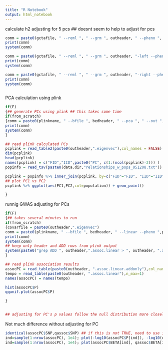 ```yaml
---
title: "R Notebook"
output: html_notebook
---
```


calculate h2 adjusting for 5 pcs
## doesnt seem to help to adjust for pcs
```r

comm = paste0(gctafile, " --reml ", " --grm ", outheader, " --pheno ", phenofile , " --qcovar ", outheader, "-gcta-covar.eigenvec"," --out ", outheader, "-gcta-all-adj-pc")
print(comm)
system(comm)

comm = paste0(gctafile, " --reml ", " --grm ", outheader, "-left --pheno ", phenofile , " --qcovar ", outheader, "-gcta-covar.eigenvec"," --out ", outheader, "-gcta-left-adj-pc")
print(comm)
system(comm)

comm = paste0(gctafile, " --reml ", " --grm ", outheader, "-right --pheno ", phenofile , " --qcovar ", outheader, "-gcta-covar.eigenvec"," --out ", outheader, "-gcta-right-adj-pc")
print(comm)
system(comm)



```

PCA calculation using plink
```r
if(F)
{## generate PCs using plink ## this takes some time
if(from_scratch)
{comm = paste0(plinkname, " --bfile ", bedheader, " --pca ", " --out ", outheader)
print(comm)
system(comm)
}

## read plink calculated PCs
pcplink = read_table2(paste0(outheader,".eigenvec"),col_names = FALSE)
dim(pcplink)
head(pcplink)
names(pcplink) = c("FID","IID",paste0("PC", c(1:(ncol(pcplink)-2))) )
popinfo = read_tsv(paste0(data.dir,"relationships_w_pops_051208.txt"))

pcplink = popinfo %>% inner_join(pcplink, by=c("FID"="FID", "IID"="IID"))
## plot PC1 vs PC2
pcplink %>% ggplot(aes(PC1,PC2,col=population)) + geom_point()

}
```

runnig GWAS adjusting for PCs
```r

if(F)
{## takes several minutes to run
if(from_scratch)
{covarfile = paste0(outheader,".eigenvec")
comm = paste0(plinkname, " --bfile ", bedheader, " --linear --pheno ",phenofile, " --pheno-name PHENO --covar ", covarfile, " --covar-number 3-7", " --out ", outheader)
print(comm)
system(comm)
## keep only header and ADD rows from plink output 
system(paste0("grep ADD ", outheader,".assoc.linear > ", outheader, ".assoc.linear.addonly") )
}

## read plink association results
assocPC = read_table(paste0(outheader, ".assoc.linear.addonly"),col_names=FALSE)
tempo = read_table(paste0(outheader, ".assoc.linear"),n_max=1)
names(assocPC) = names(tempo)

hist(assocPC$P)
qqunif.plot(assocPC$P)

}


## adjusting for PC's p values follow the null distribution more closely.

```


Not much difference without adjusting for PC
```r

identical(assocPC$SNP,qassoc$SNP) ## if this is not TRUE, need to use inner_join to match SNPs
ind=sample(1:nrow(assocPC), 1e4); plot(-log10(assocPC$P[ind]), -log10(qassoc$P[ind]) )
ind=sample(1:nrow(assocPC), 1e4); plot(assocPC$BETA[ind], qassoc$BETA[ind] )

```

